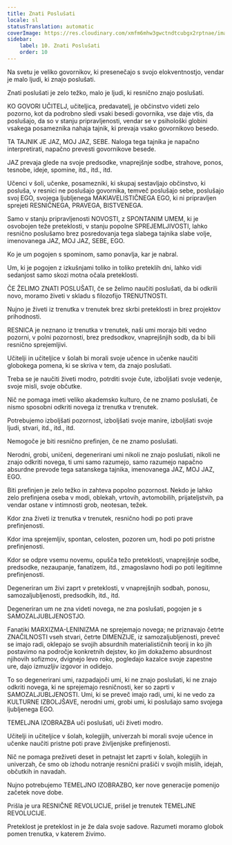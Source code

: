 ```yaml
---
title: Znati Poslušati
locale: sl
statusTranslation: automatic
coverImage: https://res.cloudinary.com/xmfm6mhw3gwctndtcubgx2rptnae/image/upload/v1740337243/small_cover_educacion_fundamental_a051170f1c.webp
sidebar:
    label: 10. Znati Poslušati
    order: 10
---
```

Na svetu je veliko govornikov, ki presenečajo s svojo elokventnostjo, vendar je malo ljudi, ki znajo poslušati.

Znati poslušati je zelo težko, malo je ljudi, ki resnično znajo poslušati.

KO GOVORI UČITELJ, učiteljica, predavatelj, je občinstvo videti zelo pozorno, kot da podrobno sledi vsaki besedi govornika, vse daje vtis, da poslušajo, da so v stanju pripravljenosti, vendar se v psihološki globini vsakega posameznika nahaja tajnik, ki prevaja vsako govornikovo besedo.

TA TAJNIK JE JAZ, MOJ JAZ, SEBE. Naloga tega tajnika je napačno interpretirati, napačno prevesti govornikove besede.

JAZ prevaja glede na svoje predsodke, vnaprejšnje sodbe, strahove, ponos, tesnobe, ideje, spomine, itd., itd., itd.

Učenci v šoli, učenke, posamezniki, ki skupaj sestavljajo občinstvo, ki posluša, v resnici ne poslušajo govornika, temveč poslušajo sebe, poslušajo svoj EGO, svojega ljubljenega MAKIAVELISTIČNEGA EGO, ki ni pripravljen sprejeti RESNIČNEGA, PRAVEGA, BISTVENEGA.

Samo v stanju pripravljenosti NOVOSTI, z SPONTANIM UMEM, ki je osvobojen teže preteklosti, v stanju popolne SPREJEMLJIVOSTI, lahko resnično poslušamo brez posredovanja tega slabega tajnika slabe volje, imenovanega JAZ, MOJ JAZ, SEBE, EGO.

Ko je um pogojen s spominom, samo ponavlja, kar je nabral.

Um, ki je pogojen z izkušnjami toliko in toliko preteklih dni, lahko vidi sedanjost samo skozi motna očala preteklosti.

ČE ŽELIMO ZNATI POSLUŠATI, če se želimo naučiti poslušati, da bi odkrili novo, moramo živeti v skladu s filozofijo TRENUTNOSTI.

Nujno je živeti iz trenutka v trenutek brez skrbi preteklosti in brez projektov prihodnosti.

RESNICA je neznano iz trenutka v trenutek, naši umi morajo biti vedno pozorni, v polni pozornosti, brez predsodkov, vnaprejšnjih sodb, da bi bili resnično sprejemljivi.

Učitelji in učiteljice v šolah bi morali svoje učence in učenke naučiti globokega pomena, ki se skriva v tem, da znajo poslušati.

Treba se je naučiti živeti modro, potrditi svoje čute, izboljšati svoje vedenje, svoje misli, svoje občutke.

Nič ne pomaga imeti veliko akademsko kulturo, če ne znamo poslušati, če nismo sposobni odkriti novega iz trenutka v trenutek.

Potrebujemo izboljšati pozornost, izboljšati svoje manire, izboljšati svoje ljudi, stvari, itd., itd., itd.

Nemogoče je biti resnično prefinjen, če ne znamo poslušati.

Nerodni, grobi, uničeni, degenerirani umi nikoli ne znajo poslušati, nikoli ne znajo odkriti novega, ti umi samo razumejo, samo razumejo napačno absurdne prevode tega satanskega tajnika, imenovanega JAZ, MOJ JAZ, EGO.

Biti prefinjen je zelo težko in zahteva popolno pozornost. Nekdo je lahko zelo prefinjena oseba v modi, oblekah, vrtovih, avtomobilih, prijateljstvih, pa vendar ostane v intimnosti grob, neotesan, težek.

Kdor zna živeti iz trenutka v trenutek, resnično hodi po poti prave prefinjenosti.

Kdor ima sprejemljiv, spontan, celosten, pozoren um, hodi po poti pristne prefinjenosti.

Kdor se odpre vsemu novemu, opušča težo preteklosti, vnaprejšnje sodbe, predsodke, nezaupanje, fanatizem, itd., zmagoslavno hodi po poti legitimne prefinjenosti.

Degeneriran um živi zaprt v preteklosti, v vnaprejšnjih sodbah, ponosu, samozaljubljenosti, predsodkih, itd., itd.

Degeneriran um ne zna videti novega, ne zna poslušati, pogojen je s SAMOZALJUBLJENOSTJO.

Fanatiki MARXIZMA-LENINIZMA ne sprejemajo novega; ne priznavajo četrte ZNAČILNOSTI vseh stvari, četrte DIMENZIJE, iz samozaljubljenosti, preveč se imajo radi, oklepajo se svojih absurdnih materialističnih teorij in ko jih postavimo na področje konkretnih dejstev, ko jim dokažemo absurdnost njihovih sofizmov, dvignejo levo roko, pogledajo kazalce svoje zapestne ure, dajo izmuzljiv izgovor in odidejo.

To so degenerirani umi, razpadajoči umi, ki ne znajo poslušati, ki ne znajo odkriti novega, ki ne sprejemajo resničnosti, ker so zaprti v SAMOZALJUBLJENOSTI. Umi, ki se preveč imajo radi, umi, ki ne vedo za KULTURNE IZBOLJŠAVE, nerodni umi, grobi umi, ki poslušajo samo svojega ljubljenega EGO.

TEMELJNA IZOBRAZBA uči poslušati, uči živeti modro.

Učitelji in učiteljice v šolah, kolegijih, univerzah bi morali svoje učence in učenke naučiti pristne poti prave življenjske prefinjenosti.

Nič ne pomaga preživeti deset in petnajst let zaprti v šolah, kolegijih in univerzah, če smo ob izhodu notranje resnični prašiči v svojih mislih, idejah, občutkih in navadah.

Nujno potrebujemo TEMELJNO IZOBRAZBO, ker nove generacije pomenijo začetek nove dobe.

Prišla je ura RESNIČNE REVOLUCIJE, prišel je trenutek TEMELJNE REVOLUCIJE.

Preteklost je preteklost in je že dala svoje sadove. Razumeti moramo globok pomen trenutka, v katerem živimo.

